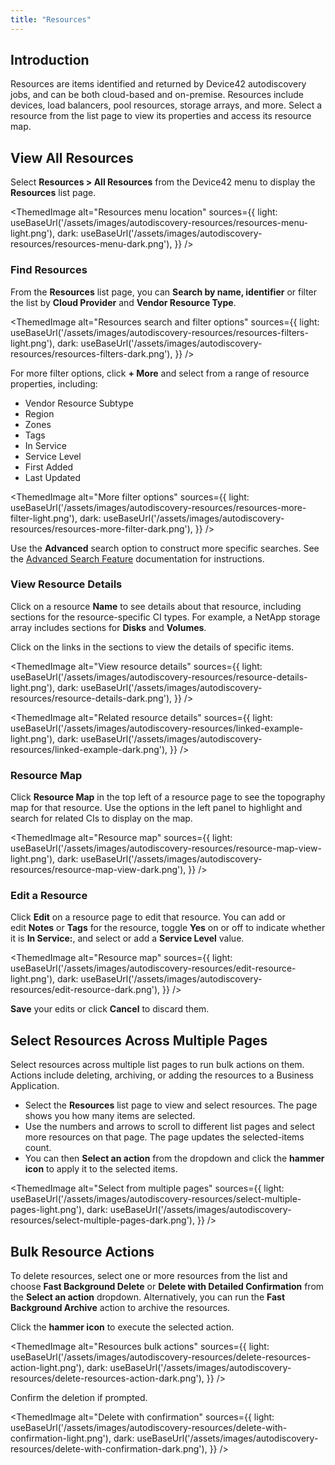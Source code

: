 ```yaml
---
title: "Resources"
---
```



## Introduction

Resources are items identified and returned by Device42 autodiscovery jobs, and can be both cloud-based and on-premise. Resources include devices, load balancers, pool resources, storage arrays, and more. Select a resource from the list page to view its properties and access its resource map.

## View All Resources

Select **Resources > All Resources** from the Device42 menu to display the **Resources** list page.

<ThemedImage
alt="Resources menu location"
sources={{
    light: useBaseUrl('/assets/images/autodiscovery-resources/resources-menu-light.png'),
    dark: useBaseUrl('/assets/images/autodiscovery-resources/resources-menu-dark.png'),
}}
/>

### Find Resources

From the **Resources** list page, you can **Search by name, identifier** or filter the list by **Cloud Provider** and **Vendor Resource Type**.

<ThemedImage
alt="Resources search and filter options"
sources={{
    light: useBaseUrl('/assets/images/autodiscovery-resources/resources-filters-light.png'),
    dark: useBaseUrl('/assets/images/autodiscovery-resources/resources-filters-dark.png'),
}}
/>

For more filter options, click **+ More** and select from a range of resource properties, including:

- Vendor Resource Subtype
- Region
- Zones
- Tags
- In Service
- Service Level
- First Added
- Last Updated

<ThemedImage
alt="More filter options"
sources={{
    light: useBaseUrl('/assets/images/autodiscovery-resources/resources-more-filter-light.png'),
    dark: useBaseUrl('/assets/images/autodiscovery-resources/resources-more-filter-dark.png'),
}}
/>

Use the **Advanced** search option to construct more specific searches. See the [Advanced Search Feature](/getstarted/advanced-search-feature.mdx) documentation for instructions.

### View Resource Details

Click on a resource **Name** to see details about that resource, including sections for the resource-specific CI types. For example, a NetApp storage array includes sections for **Disks** and **Volumes**.

Click on the links in the sections to view the details of specific items.

<ThemedImage
alt="View resource details"
sources={{
    light: useBaseUrl('/assets/images/autodiscovery-resources/resource-details-light.png'),
    dark: useBaseUrl('/assets/images/autodiscovery-resources/resource-details-dark.png'),
}}
/>

<ThemedImage
alt="Related resource details"
sources={{
    light: useBaseUrl('/assets/images/autodiscovery-resources/linked-example-light.png'),
    dark: useBaseUrl('/assets/images/autodiscovery-resources/linked-example-dark.png'),
}}
/>

### Resource Map

Click **Resource Map** in the top left of a resource page to see the topography map for that resource. Use the options in the left panel to highlight and search for related CIs to display on the map.

<ThemedImage
alt="Resource map"
sources={{
    light: useBaseUrl('/assets/images/autodiscovery-resources/resource-map-view-light.png'),
    dark: useBaseUrl('/assets/images/autodiscovery-resources/resource-map-view-dark.png'),
}}
/>

### Edit a Resource

Click **Edit** on a resource page to edit that resource. You can add or edit **Notes** or **Tags** for the resource, toggle **Yes** on or off to indicate whether it is **In Service:**, and select or add a **Service Level** value.

<ThemedImage
alt="Resource map"
sources={{
    light: useBaseUrl('/assets/images/autodiscovery-resources/edit-resource-light.png'),
    dark: useBaseUrl('/assets/images/autodiscovery-resources/edit-resource-dark.png'),
}}
/>

**Save** your edits or click **Cancel** to discard them.

## Select Resources Across Multiple Pages

Select resources across multiple list pages to run bulk actions on them. Actions include deleting, archiving, or adding the resources to a Business Application.

- Select the **Resources** list page to view and select resources. The page shows you how many items are selected.
- Use the numbers and arrows to scroll to different list pages and select more resources on that page. The page updates the selected-items count.
- You can then **Select an action** from the dropdown and click the **hammer icon** to apply it to the selected items.

<ThemedImage
alt="Select from multiple pages"
sources={{
    light: useBaseUrl('/assets/images/autodiscovery-resources/select-multiple-pages-light.png'),
    dark: useBaseUrl('/assets/images/autodiscovery-resources/select-multiple-pages-dark.png'),
}}
/>

## Bulk Resource Actions

To delete resources, select one or more resources from the list and choose **Fast Background Delete** or **Delete with Detailed Confirmation** from the **Select an action** dropdown. Alternatively, you can run the **Fast Background Archive** action to archive the resources.

Click the **hammer icon** to execute the selected action.

<ThemedImage
alt="Resources bulk actions"
sources={{
    light: useBaseUrl('/assets/images/autodiscovery-resources/delete-resources-action-light.png'),
    dark: useBaseUrl('/assets/images/autodiscovery-resources/delete-resources-action-dark.png'),
}}
/>

Confirm the deletion if prompted.

<ThemedImage
alt="Delete with confirmation"
sources={{
    light: useBaseUrl('/assets/images/autodiscovery-resources/delete-with-confirmation-light.png'),
    dark: useBaseUrl('/assets/images/autodiscovery-resources/delete-with-confirmation-dark.png'),
}}
/>
